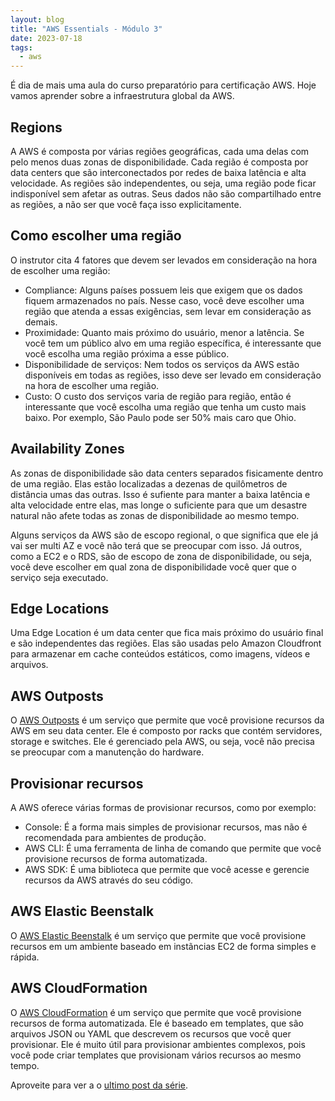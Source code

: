 ```yaml
---
layout: blog
title: "AWS Essentials - Módulo 3"
date: 2023-07-18
tags:
  - aws
---
```


É dia de mais uma aula do curso preparatório para certificação AWS. Hoje vamos aprender sobre a infraestrutura global da AWS.

## Regions
A AWS é composta por várias regiões geográficas, cada uma delas com pelo menos duas zonas de disponibilidade. Cada região é composta por data centers que são interconectados por redes de baixa latência e alta velocidade. As regiões são independentes, ou seja, uma região pode ficar indisponível sem afetar as outras.
Seus dados não são compartilhado entre as regiões, a não ser que você faça isso explicitamente.

## Como escolher uma região
O instrutor cita 4 fatores que devem ser levados em consideração na hora de escolher uma região:
- Compliance: Alguns países possuem leis que exigem que os dados fiquem armazenados no país. Nesse caso, você deve escolher uma região que atenda a essas exigências, sem levar em consideração as demais.
- Proximidade: Quanto mais próximo do usuário, menor a latência. Se você tem um público alvo em uma região específica, é interessante que você escolha uma região próxima a esse público.
- Disponibilidade de serviços: Nem todos os serviços da AWS estão disponíveis em todas as regiões, isso deve ser levado em consideração na hora de escolher uma região.
- Custo: O custo dos serviços varia de região para região, então é interessante que você escolha uma região que tenha um custo mais baixo. Por exemplo, São Paulo pode ser 50% mais caro que Ohio.

## Availability Zones
As zonas de disponibilidade são data centers separados fisicamente dentro de uma região. 
Elas estão localizadas a dezenas de quilômetros de distância umas das outras. Isso é sufiente para manter a baixa latência e alta velocidade entre elas, mas longe o suficiente para que um desastre natural não afete todas as zonas de disponibilidade ao mesmo tempo.

Alguns serviços da AWS são de escopo regional, o que significa que ele já vai ser multi AZ e você não terá que se preocupar com isso. Já outros, como a EC2 e o RDS, são de escopo de zona de disponibilidade, ou seja, você deve escolher em qual zona de disponibilidade você quer que o serviço seja executado.

## Edge Locations
Uma Edge Location é um data center que fica mais próximo do usuário final e são independentes das regiões. Elas são usadas pelo Amazon Cloudfront para armazenar em cache conteúdos estáticos, como imagens, vídeos e arquivos.

## AWS Outposts
O [AWS Outposts](https://aws.amazon.com/outposts/) é um serviço que permite que você provisione recursos da AWS em seu data center. Ele é composto por racks que contém servidores, storage e switches. Ele é gerenciado pela AWS, ou seja, você não precisa se preocupar com a manutenção do hardware.

## Provisionar recursos
A AWS oferece várias formas de provisionar recursos, como por exemplo:
- Console: É a forma mais simples de provisionar recursos, mas não é recomendada para ambientes de produção.
- AWS CLI: É uma ferramenta de linha de comando que permite que você provisione recursos de forma automatizada.
- AWS SDK: É uma biblioteca que permite que você acesse e gerencie recursos da AWS através do seu código.

## AWS Elastic Beenstalk
O [AWS Elastic Beenstalk](https://aws.amazon.com/elasticbeanstalk/) é um serviço que permite que você provisione recursos em um ambiente baseado em instãncias EC2 de forma simples e rápida.

## AWS CloudFormation
O [AWS CloudFormation](https://aws.amazon.com/cloudformation/) é um serviço que permite que você provisione recursos de forma automatizada. Ele é baseado em templates, que são arquivos JSON ou YAML que descrevem os recursos que você quer provisionar. Ele é muito útil para provisionar ambientes complexos, pois você pode criar templates que provisionam vários recursos ao mesmo tempo.

Aproveite para ver a o [ultimo post da série](/post/modulo-2-aws-essentials-pt-2/).
